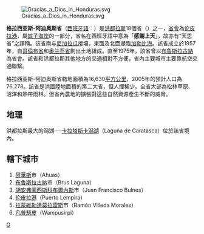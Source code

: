 {{Unreferenced |time=2008-07-21T18:16:55+00:00 }}
[[File:Gracias_a_Dios_in_Honduras.svg|right]]

'''格拉西亚斯-阿迪奥斯省'''（[[西班牙語|西班牙語]]：{{lang|es|'''Gracias a Dios'''}}）是[[洪都拉斯|洪都拉斯]]18個省（{{lang|es|departamentos}}）之一，[[省會|省會]]為[[伦皮拉港|伦皮拉港]]，屬[[蚊子海岸|蚊子海岸]]的一部分，省名在西班牙語中意為「'''感謝上天'''」，故亦有“天恩省”之譯稱。该省南与[[尼加拉瓜|尼加拉瓜]]接壤，東面及北面瀕臨[[加勒比海|加勒比海]]。該省成立於1957年，自[[科隆省_(洪都拉斯)|哥倫布省]]和[[奥兰乔省|奥兰乔省]]劃出土地組成。直至1975年，該省曾以[[布魯斯拉古納|布魯斯拉古納]]為省會。該省和洪都拉斯其他地方的交通相對不方便，省內主要城市主要靠航空交通聯繫。

格拉西亚斯-阿迪奥斯省轄地面積為16,630[[平方公里|平方公里]]，2005年的預計人口為76,278。該省是洪國陸地面積的第二大省，但人煙稀少。全省大部為松林草原、沼澤和熱帶雨林。但省內農地的擴張對這些自然資源產生不斷的威脅。

== 地理 ==
洪都拉斯最大的潟湖──[[卡拉塔斯卡潟湖|卡拉塔斯卡潟湖]]（Laguna de Caratasca）位於該省境內。

== 轄下城市 ==
# [[阿華斯|阿華斯]]市（Ahuas）
# [[布魯斯拉古納|布魯斯拉古納]]市（Brus Laguna）
# [[胡安弗蘭西斯科布爾內斯|胡安弗蘭西斯科布爾內斯]]市（Juan Francisco Bulnes）
# [[伦皮拉港|伦皮拉港]]（Puerto Lempira）
# [[拉蒙維勒達莫拉雷斯|拉蒙維勒達莫拉雷斯]]市（Ramón Villeda Morales）
# [[凡普瑟皮|凡普瑟皮]]（Wampusirpi）

{{宏都拉斯行政區劃}}

[[Category:洪都拉斯行政区划|G]]
